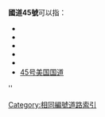 '''國道45號'''可以指：
* {{Link-ja|國道45號 (日本)|国道45号}}
* {{Link-ko|國道45號 (韓國)|국도 제45호선}}
* {{Link-fr|國道45號 (法國)|Route nationale 45 (France)}}
* {{Link-en|國道45號 (印度)|National Highway 45 (India)}}
* {{Link-en|國道45號 (伊朗)|Road 45 (Iran)}}
* [[45号美国国道|45号美国国道]]

{{Roadindex}}
[[Category:相同編號道路索引|Category:相同編號道路索引]]''